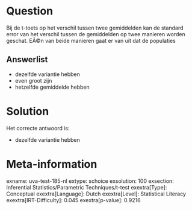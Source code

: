 Question
========

Bij de t-toets op het verschil tussen twee gemiddelden kan de standard
error van het verschil tussen de gemiddelden op twee manieren worden
geschat. EÃ©n van beide manieren gaat er van uit dat de populaties

Answerlist
----------

* dezelfde variantie hebben
* even groot zijn
* hetzelfde gemiddelde hebben

Solution
========

Het correcte antwoord is: 

* dezelfde variantie hebben

Meta-information
================
exname: uva-test-185-nl
extype: schoice
exsolution: 100
exsection: Inferential Statistics/Parametric Techniques/t-test
exextra[Type]: Conceptual
exextra[Language]: Dutch
exextra[Level]: Statistical Literacy
exextra[IRT-Difficulty]: 0.045
exextra[p-value]: 0.9216
